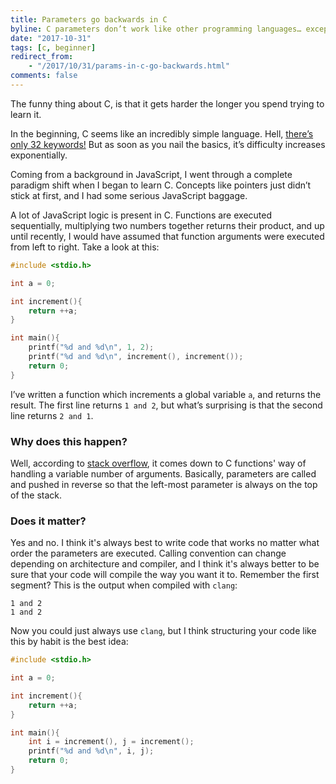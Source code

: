 ---
title: Parameters go backwards in C
byline: C parameters don’t work like other programming languages… except when they do.
date: "2017-10-31"
tags: [c, beginner]
redirect_from:
    - "/2017/10/31/params-in-c-go-backwards.html"
comments: false
---
The funny thing about C, is that it gets harder the longer you spend trying to learn it.  

In the beginning, C seems like an incredibly simple language. Hell, [there’s only 32 keywords!][32-keywords] But as soon as you nail the basics, it’s difficulty increases exponentially.  

Coming from a background in JavaScript, I went through a complete paradigm shift when I began to learn C. Concepts like pointers just didn’t stick at first, and I had some serious JavaScript baggage.  

A lot of JavaScript logic is present in C. Functions are executed sequentially, multiplying two numbers together returns their product, and up until recently, I would have assumed that function arguments were executed from left to right. Take a look at this:  

```c
#include <stdio.h>

int a = 0;

int increment(){
    return ++a;
}

int main(){
    printf("%d and %d\n", 1, 2);
    printf("%d and %d\n", increment(), increment());
    return 0;
}
```

I’ve written a function which increments a global variable `a`, and returns the result. The first line returns `1 and 2`, but what’s surprising is that the second line returns `2 and 1`. 

### Why does this happen?
Well, according to [stack overflow][passing-args-reverse], it comes down to C functions' way of handling a variable number of arguments. Basically, parameters are called and pushed in reverse so that the left-most parameter is always on the top of the stack.  

### Does it matter?
Yes and no. I think it's always best to write code that works no matter what order the parameters are executed. Calling convention can change depending on architecture and compiler, and I think it's always better to be sure that your code will compile the way you want it to. Remember the first segment? This is the output when compiled with `clang`:

```
1 and 2
1 and 2
```

Now you could just always use `clang`, but I think structuring your code like this by habit is the best idea:

```c
#include <stdio.h>

int a = 0;

int increment(){
    return ++a;
}

int main(){
    int i = increment(), j = increment();
    printf("%d and %d\n", i, j);
    return 0;
}
```


[passing-args-reverse]:https://stackoverflow.com/questions/18690322/what-is-the-point-of-passing-arguments-in-the-reverse-order-in-c

[32-keywords]:https://www.programiz.com/c-programming/list-all-keywords-c-language
